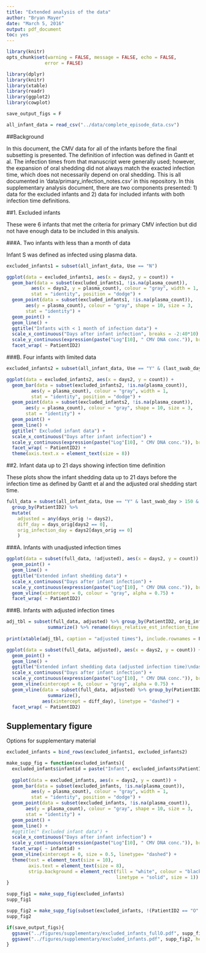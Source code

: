 ```yaml
---
title: "Extended analysis of the data"
author: "Bryan Mayer"
date: "March 5, 2016"
output: pdf_document
toc: yes
---
```

```r
library(knitr)
opts_chunk$set(warning = FALSE, message = FALSE, echo = FALSE,
              error = FALSE)
```

```r
library(dplyr)
library(knitr)
library(xtable)
library(readr)
library(ggplot2)
library(cowplot)

save_output_figs = F

all_infant_data = read_csv("../data/complete_episode_data.csv")


```


##Background

In this document, the CMV data for all of the infants before the final subsetting is presented. The definition of infection was defined in Gantt et al. The infection times from that manuscript were generally used; however, the expansion of oral shedding did not always match the exacted infection time, which does not necessarily depend on oral shedding. This is all documented in 'data/primary_infection_notes.csv' in this repository. In this supplementary analysis document, there are two components presented: 1) data for the excluded infants and 2) data for included infants with both infection time definitions.

##1. Excluded infants 

These were 6 infants that met the criteria for primary CMV infection but did not have enough data to be included in this analysis.

###A. Two infants with less than a month of data

Infant S was defined as infected using plasma data.

```r
excluded_infants1 = subset(all_infant_data, Use == "N")

ggplot(data = excluded_infants1, aes(x = days2, y = count)) +
  geom_bar(data = subset(excluded_infants1, !is.na(plasma_count)),
         aes(x = days2, y = plasma_count), colour = "gray", width = 1,
         stat = "identity", position = "dodge") +
  geom_point(data = subset(excluded_infants1, !is.na(plasma_count)),
       aes(y = plasma_count), colour = "gray", shape = 10, size = 3,
       stat = "identity") +
  geom_point() +
  geom_line() +
  ggtitle("Infants with < 1 month of infection data") +
  scale_x_continuous("Days after infant infection", breaks = -2:40*10) +
  scale_y_continuous(expression(paste("Log"[10], " CMV DNA conc.")), breaks = 0:9) +
  facet_wrap( ~ PatientID2)

```

###B. Four infants with limited data

```r
excluded_infants2 = subset(all_infant_data, Use == "Y" & (last_swab_day < 150 | PatientID2 == "O"))

ggplot(data = excluded_infants2, aes(x = days2, y = count)) +
  geom_bar(data = subset(excluded_infants2, !is.na(plasma_count)),
         aes(y = plasma_count), colour = "gray", width = 1,
         stat = "identity", position = "dodge") +
  geom_point(data = subset(excluded_infants2, !is.na(plasma_count)),
       aes(y = plasma_count), colour = "gray", shape = 10, size = 3,
       stat = "identity") +
  geom_point() +
  geom_line() +
  ggtitle(" Excluded infant data") +
  scale_x_continuous("Days after infant infection") +
  scale_y_continuous(expression(paste("Log"[10], " CMV DNA conc.")), breaks = 0:9) +
  facet_wrap( ~ PatientID2) +
  theme(axis.text.x = element_text(size = 8))

```

##2. Infant data up to 21 days showing infection time definition

These plots show the infant shedding data up to 21 days before the infection time as defined by Gantt et al and the adjusted oral shedding start time.

```r
full_data = subset(all_infant_data, Use == "Y" & last_swab_day > 150 &  PatientID2 != "O") %>%
  group_by(PatientID2) %>%
  mutate(
    adjusted = any(days_orig != days2),
    diff_day = days_orig[days2 == 0],
    orig_infection_day = days2[days_orig == 0]
    )
```

###A. Infants with unadjusted infection times
```r

ggplot(data = subset(full_data, !adjusted), aes(x = days2, y = count)) +
  geom_point() +
  geom_line() +
  ggtitle("Extended infant shedding data") +
  scale_x_continuous("Days after infant infection") +
  scale_y_continuous(expression(paste("Log"[10], " CMV DNA conc.")), breaks = 0:9) +
  geom_vline(xintercept = 0, colour = "gray", alpha = 0.75) +
  facet_wrap( ~ PatientID2)

```

###B. Infants with adjusted infection times

```r

adj_tbl = subset(full_data, adjusted) %>% group_by(PatientID2, orig_infection_day) %>%
               summarize() %>% rename(days_relative_est_infection_time = orig_infection_day)
  
print(xtable(adj_tbl, caption = "adjusted times"), include.rownames = F, comment = F)

ggplot(data = subset(full_data, adjusted), aes(x = days2, y = count)) +
  geom_point() +
  geom_line() +
  ggtitle("Extended infant shedding data (adjusted infection time)\ndashed = original infection day") +
  scale_x_continuous("Days after infant infection") +
  scale_y_continuous(expression(paste("Log"[10], " CMV DNA conc.")), breaks = 0:9) +
  geom_vline(xintercept = 0, colour = "gray", alpha = 0.75) +
  geom_vline(data = subset(full_data, adjusted) %>% group_by(PatientID2, diff_day) %>%
               summarize(),
             aes(xintercept = diff_day), linetype = "dashed") +
  facet_wrap( ~ PatientID2)

```

## Supplementary figure

Options for supplementary material

```r

excluded_infants = bind_rows(excluded_infants1, excluded_infants2)

make_supp_fig = function(excluded_infants){
  excluded_infants$infantid = paste("Infant", excluded_infants$PatientID2)
  
  ggplot(data = excluded_infants, aes(x = days2, y = count)) +
  geom_bar(data = subset(excluded_infants, !is.na(plasma_count)),
         aes(y = plasma_count), colour = "gray", width = 1,
         stat = "identity", position = "dodge") +
  geom_point(data = subset(excluded_infants, !is.na(plasma_count)),
       aes(y = plasma_count), colour = "gray", shape = 10, size = 3,
       stat = "identity") +
  geom_point() +
  geom_line() +
  #ggtitle(" Excluded infant data") +
  scale_x_continuous("Days after infant infection") +
  scale_y_continuous(expression(paste("Log"[10], " CMV DNA conc.")), breaks = 0:9) +
  facet_wrap( ~ infantid) +
  geom_vline(xintercept = 0, size = 0.5, linetype= "dashed") +
  theme(text = element_text(size = 10),
        axis.text = element_text(size = 8),
        strip.background = element_rect(fill = "white", colour = "black", 
                                        linetype = "solid", size = 1))
}

supp_fig1 = make_supp_fig(excluded_infants)
supp_fig1

supp_fig2 = make_supp_fig(subset(excluded_infants, !(PatientID2 == "O" & days2 > 117)))
supp_fig2

if(save_output_figs){
  ggsave("../figures/supplementary/excluded_infants_fullO.pdf", supp_fig1, height = 4, width = 6)
  ggsave("../figures/supplementary/excluded_infants.pdf", supp_fig2, height = 4, width = 6)
}

```
